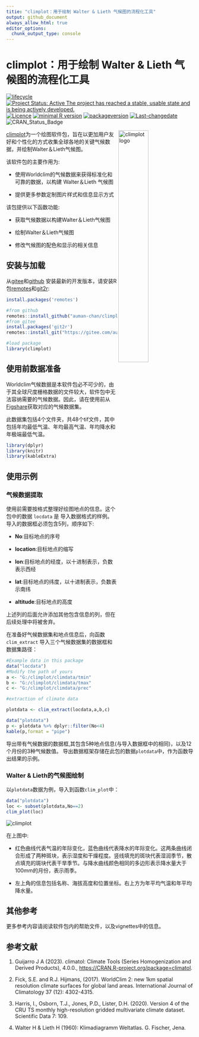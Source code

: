 ```yaml
---
titie: "climplot：用于绘制 Walter & Lieth 气候图的流程化工具"
output: github_document
always_allow_html: true
editor_options: 
  chunk_output_type: console
---
```


# climplot：用于绘制 Walter & Lieth 气候图的流程化工具

<!-- badges: start -->
[![lifecycle](https://img.shields.io/badge/lifecycle-experimental-orange.svg)](https://lifecycle.r-lib.org/articles/stages.html)
[![Project Status: Active  The project has reached a stable, usable state and is being actively developed.](https://www.repostatus.org/badges/latest/active.svg)](https://www.repostatus.org/#active)
[![Licence](https://img.shields.io/badge/licence-GPL--3-blue.svg)](https://www.gnu.org/licenses/gpl-3.0.en.html)
[![minimal R version](https://img.shields.io/badge/R-`r stringr::str_extract(grep(pattern="R \\(>= [0-9].[0-9]{2,}\\)", ignore.case = TRUE, 
     readLines(con = "./DESCRIPTION"), value = TRUE),pattern=">= [0-9].[0-9]{2,}")`-6666ff.svg)](https://cran.r-project.org/)
[![packageversion](https://img.shields.io/badge/Package%20version-`r gsub("version: |version:", "", grep("version", ignore.case = TRUE, readLines(con = "./DESCRIPTION"), value = TRUE), ignore.case = TRUE)`-orange.svg?style=flat-square)](commits/develop)
[![Last-changedate](https://img.shields.io/badge/last%20change-`r gsub('-', '--', Sys.Date())`-yellow.svg)](/commits/master)
![CRAN_Status_Badge](https://img.shields.io/badge/CRAN-Not ready-red.svg)
<!-- badges: end -->

<img src="imgfile.png" alt="climplot logo" align="right" width="40%"/>

[climplot](https://gitee.com/auman-chan/climplot)为一个绘图软件包，旨在以更加用户友好和个性化的方式收集全球各地的关键气候数据，并绘制Walter＆Lieth气候图。

该软件包的主要作用为:

-   使用Worldclim的气候数据来获得标准化和可靠的数据，以构建 Walter＆Lieth 气候图

-   提供更多参数定制图片样式和信息显示方式

该包提供以下函数功能:

-   获取气候数据以构建Walter＆Lieth气候图

-   绘制Walter＆Lieth气候图

-   修改气候图的配色和显示的相关信息

## 安装与加载

从[gitee](https://gitee.com)和[github](https://github.com/) 安装最新的开发版本，请安装R包[remotes](https://cran.r-project.org/package=remotes)和[git2r](https://cran.r-project.org/package=git2r):

```r
install.packages('remotes')

#from github
remotes::install_github("auman-chan/climplot")
#from gitee
install.packages('git2r')
remotes::install_git("https://gitee.com/auman-chan/climplot.git")
```

```r
#load package
library(climplot)
```

## 使用前数据准备

Worldclim气候数据是本软件包必不可少的，由于其全球尺度栅格数据的文件较大，软件包中无法容纳需要的气候数据。因此，请在使用前从[Figshare](NULL)获取对应的气候数据集。

此数据集包括4个文件夹，共48个tif文件，其中包括年均最低气温、年均最高气温、年均降水和年极端最低气温。

```r
library(dplyr)
library(knitr)
library(kableExtra)
```

## 使用示例

### 气候数据提取

使用前需要按格式整理好绘图地点的信息。这个包中的数据 `locdata` 是 导入数据格式的样例。导入的数据框必须包含5列，顺序如下:

-   **No**:目标地点的序号

-   **location**:目标地点的缩写

-   **lon**:目标地点的经度，以十进制表示，负数表示西经

-   **lat**:目标地点的纬度，以十进制表示，负数表示南纬

-   **altitude**:目标地点的高度

上述列的后面允许添加其他包含信息的列，但在后续处理中将被舍弃。

在准备好气候数据集和地点信息后，向函数 `clim_extract` 导入三个气候数据集的数据框和数据集路径：

```r
#Example data in this package
data("locdata")
#Modify the path of yours
a <- "G:/climplot/climdata/tmin"
b <- "G:/climplot/climdata/tmax"
c <- "G:/climplot/climdata/prec"

#extraction of climate data

plotdata <- clim_extract(locdata,a,b,c)

```

```r
data("plotdata")
p <- plotdata %>% dplyr::filter(No<4)
kable(p,format = "pipe")
```

导出带有气候数据的数据框,其包含5种地点信息(与导入数据框中的相同)，以及12个月份的3种气候数值。 导出数据框架存储在此包的数据`plotdata`中，作为函数导出结果的示例。

### Walter & Lieth的气候图绘制

以`plotdata`数据为例，导入到函数`clim_plot`中：

```r
data("plotdata")
loc <- subset(plotdata,No==2)
clim_plot(loc)

```
<img src="plot1-1.png" alt="climplot" align="center"/>

在上图中:

-   红色曲线代表气温的年际变化，蓝色曲线代表降水的年际变化。这两条曲线闭合形成了两种斑块，表示湿度和干燥程度。竖线填充的斑块代表湿润季节，散点填充的斑块代表干旱季节。与降水曲线颜色相同的多边形表示降水量大于100mm的月份，表示雨季。

-   左上角的信息包括名称、海拔高度和位置坐标。右上方为年平均气温和年平均降水量。

## 其他参考

更多参考内容请阅读软件包内的帮助文件，以及vignettes中的信息。

## 参考文献

1.  Guijarro J A (2023). climatol: Climate Tools (Series Homogenization and Derived Products), 4.0.0., <https://CRAN.R-project.org/package=climatol>.

2.  Fick, S.E. and R.J. Hijmans, (2017). WorldClim 2: new 1km spatial resolution climate surfaces for global land areas. International Journal of Climatology 37 (12): 4302-4315.

3.  Harris, I., Osborn, T.J., Jones, P.D., Lister, D.H. (2020). Version 4 of the CRU TS monthly high-resolution gridded multivariate climate dataset. Scientific Data 7: 109.

4.  Walter H & Lieth H (1960): Klimadiagramm Weltatlas. G. Fischer, Jena.
